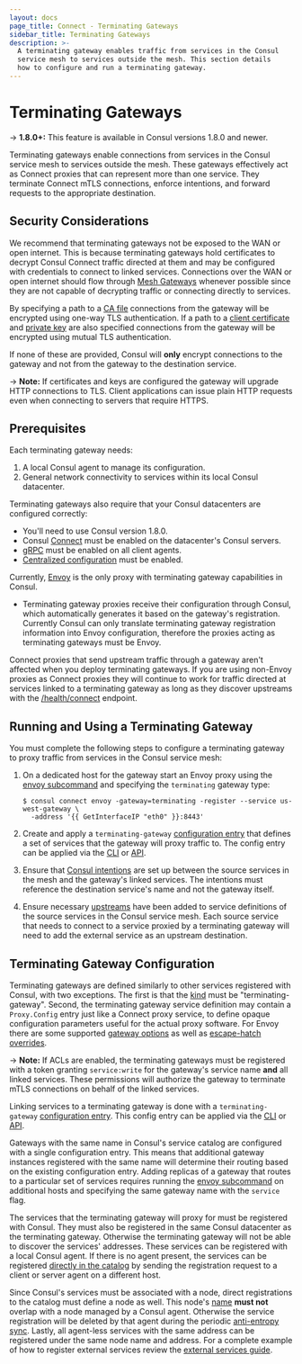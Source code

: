 ```yaml
---
layout: docs
page_title: Connect - Terminating Gateways
sidebar_title: Terminating Gateways
description: >-
  A terminating gateway enables traffic from services in the Consul
  service mesh to services outside the mesh. This section details
  how to configure and run a terminating gateway.
---
```


# Terminating Gateways

-> **1.8.0+:**  This feature is available in Consul versions 1.8.0 and newer.

Terminating gateways enable connections from services in the Consul service mesh to
services outside the mesh. These gateways effectively act as Connect proxies that can
represent more than one service. They terminate Connect mTLS connections, enforce intentions,
and forward requests to the appropriate destination.

## Security Considerations

We recommend that terminating gateways not be exposed to the WAN or open internet. This is because terminating gateways
hold certificates to decrypt Consul Connect traffic directed at them and may be configured with credentials to connect
to linked services. Connections over the WAN or open internet should flow through [Mesh Gateways](/docs/connect/mesh_gateway)
whenever possible since they are not capable of decrypting traffic or connecting directly to services.

By specifying a path to a [CA file](/docs/agent/config-entries/terminating-gateway#cafile) connections
from the gateway will be encrypted using one-way TLS authentication. If a path to a
[client certificate](/docs/agent/config-entries/terminating-gateway#certfile)
and [private key](/docs/agent/config-entries/terminating-gateway#keyfile) are also specified connections
from the gateway will be encrypted using mutual TLS authentication.

If none of these are provided, Consul will **only** encrypt connections to the gateway and not
from the gateway to the destination service.

-> **Note:** If certificates and keys are configured the gateway will upgrade HTTP connections to TLS. 
Client applications can issue plain HTTP requests even when connecting to servers that require HTTPS.

## Prerequisites

Each terminating gateway needs:

1. A local Consul agent to manage its configuration.
2. General network connectivity to services within its local Consul datacenter.

Terminating gateways also require that your Consul datacenters are configured correctly:

- You'll need to use Consul version 1.8.0.
- Consul [Connect](/docs/agent/options#connect) must be enabled on the datacenter's Consul servers.
- [gRPC](/docs/agent/options#grpc_port) must be enabled on all client agents.
- [Centralized configuration](/docs/agent/options#enable_central_service_config) must be enabled.

Currently, [Envoy](https://www.envoyproxy.io/) is the only proxy with terminating gateway capabilities in Consul.

- Terminating gateway proxies receive their configuration through Consul, which
  automatically generates it based on the gateway's registration. Currently Consul
  can only translate terminating gateway registration information into Envoy
  configuration, therefore the proxies acting as terminating gateways must be Envoy.

Connect proxies that send upstream traffic through a gateway aren't
affected when you deploy terminating gateways. If you are using non-Envoy proxies as
Connect proxies they will continue to work for traffic directed at services linked to
a terminating gateway as long as they discover upstreams with the
[/health/connect](/api/health#list-nodes-for-connect-capable-service) endpoint.

## Running and Using a Terminating Gateway

You must complete the following steps to configure a terminating gateway to proxy traffic from services in the Consul service mesh:

1. On a dedicated host for the gateway start an Envoy proxy using the [envoy subcommand](/docs/commands/connect/envoy#terminating-gateways) and
specifying the `terminating` gateway type:
    ```shell
    $ consul connect envoy -gateway=terminating -register --service us-west-gateway \
      -address '{{ GetInterfaceIP "eth0" }}:8443'
    ```

2. Create and apply a `terminating-gateway` [configuration entry](/docs/agent/config-entries/terminating-gateway) that defines 
a set of services that the gateway will proxy traffic to. The config entry can be applied via the 
[CLI](/docs/commands/config/write) or [API](/api/config#apply-configuration).

3. Ensure that [Consul intentions](/docs/commands/intention) are set up between the source services in the mesh 
and the gateway's linked services. The intentions must reference the destination service's name and not the gateway itself.

4. Ensure necessary [upstreams](/docs/connect/registration/service-registration#upstream-configuration-reference)
have been added to service definitions of the source services in the Consul service mesh. Each source service that needs
to connect to a service proxied by a terminating gateway will need to add the external service as an upstream destination.

## Terminating Gateway Configuration

Terminating gateways are defined similarly to other services registered with Consul, with two exceptions.
The first is that the [kind](/api/agent/service#kind) must be "terminating-gateway". Second,
the terminating gateway service definition may contain a `Proxy.Config` entry just like a
Connect proxy service, to define opaque configuration parameters useful for the actual proxy software.
For Envoy there are some supported [gateway options](/docs/connect/proxies/envoy#gateway-options) as well as
[escape-hatch overrides](/docs/connect/proxies/envoy#escape-hatch-overrides).

-> **Note:** If ACLs are enabled, the terminating gateways must be registered with a token granting `service:write`
for the gateway's service name **and** all linked services. These permissions will authorize the gateway
to terminate mTLS connections on behalf of the linked services.

Linking services to a terminating gateway is done with a `terminating-gateway`
[configuration entry](/docs/agent/config-entries/terminating-gateway). This config entry can be applied via the 
[CLI](/docs/commands/config/write) or [API](/api/config#apply-configuration).

Gateways with the same name in Consul's service catalog are configured with a single configuration entry.
This means that additional gateway instances registered with the same name will determine their routing based on the existing configuration entry.
Adding replicas of a gateway that routes to a particular set of services requires running the
[envoy subcommand](/docs/commands/connect/envoy#terminating-gateways) on additional hosts and specifying
the same gateway name with the `service` flag.

The services that the terminating gateway will proxy for must be registered with Consul. They must also be registered
in the same Consul datacenter as the terminating gateway. Otherwise the terminating gateway will not be able to
discover the services' addresses. These services can be registered with a local Consul agent.
If there is no agent present, the services can be registered [directly in the catalog](/api/catalog#register-entity)
by sending the registration request to a client or server agent on a different host.

Since Consul's services must be associated with a node, direct registrations to the catalog must define a node as well.
This node's [name](/api/catalog.html#node) **must not** overlap with a node managed by a Consul agent.
Otherwise the service registration will be deleted by that agent during the periodic
[anti-entropy sync](/docs/internals/anti-entropy). Lastly, all agent-less services with the same address can
be registered under the same node name and address. For a complete example of how to register external services
review the [external services guide](https://learn.hashicorp.com/consul/developer-discovery/external).
